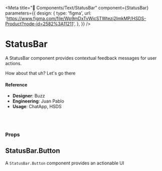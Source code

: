 
<Meta
  title="🧬 Components/Text/StatusBar"
  component={StatusBar}
  parameters={{
    design: {
      type: 'figma',
      url:
        'https://www.figma.com/file/Wp9mDxTvWicSTWtezj2ImkMP/HSDS-Product?node-id=2582%3A11211',
    },
  }}
/>

# StatusBar

A StatusBar component provides contextual feedback messages for user actions.

<Canvas>
  <Story name="default">
    <StatusBar
      isOpen
      closeOnClick={boolean('closeOnClick', false)}
      status={select(
        'Status',
        {
          error: 'error',
          info: 'info',
          success: 'success',
          warning: 'warning',
        },
        'info'
      )}
      theme={select(
        'Theme',
        {
          light: 'light',
          bold: 'bold',
        },
        'light'
      )}
      onClick={action('onClick')}
      onOpen={action('onOpen')}
      onClose={action('onClose')}
    >
      How about that uh? <StatusBar.Button>Let's go there</StatusBar.Button>
    </StatusBar>
  </Story>
</Canvas>

#### Reference

- **Designer**: Buzz
- **Engineering**: Juan Pablo
- **Usage**: ChatApp, HSDS

<br />
<br />

### Props

<ArgsTable of={StatusBar} />

## StatusBar.Button

A `StatusBar.Button` component provides an actionable UI

<ArgsTable of={StatusBar.Button} />
